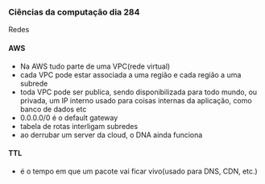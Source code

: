 




### Ciências da computação dia 284

Redes

#### AWS

-   Na AWS tudo parte de uma VPC(rede virtual)
-   cada VPC pode estar associada a uma região e cada região a uma
    subrede
-   toda VPC pode ser publica, sendo disponibilizada para todo mundo, ou
    privada, um IP interno usado para coisas internas da aplicação, como
    banco de dados etc
-   0.0.0.0/0 é o default gateway
-   tabela de rotas interligam subredes
-   ao derrubar um server da cloud, o DNA ainda funciona

#### TTL

-   é o tempo em que um pacote vai ficar vivo(usado para DNS, CDN, etc.)


